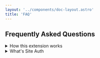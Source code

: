 ```yaml
---
layout: '../components/doc-layout.astro'
title: 'FAQ'
---
```

## Frequently Asked Questions

<details id="how-it-works">
  <summary>How this extension works</summary>

This extension helps you enable cross-origin requests for websites you specify. Here's how it works:  

- **Enables Data Loading**: The extension adds a special header called `Access-Control-Allow-Origin` (default value is `*`) to server responses, allowing your website to load data from other websites (even those that would normally block such requests).  

- **Supports Authentication**: By turning on **Site Auth**, the extension also allows cross-origin requests that include login information, such as those required to stay logged in or access personal data.  

</details>

<details id="site-auth">
  <summary>What's Site Auth</summary>
**What does this setting do?**
This setting lets you choose how your browser shares information with websites. When enabled, the browser shares your login data (like cookies) with websites to help them recognize you and provide a more personalized experience. When disabled, your browser won’t share this data, keeping your activity more private.

**When should I turn this on?**  
- Turn it on if you need to log into a website or access features that require authentication.  
- For example, this is useful for online shopping, social media, or accessing member-only areas of websites.

**When should I turn this off?**  
- Turn it off if you’re browsing sensitive websites and want to avoid sharing login or personal data.  
- This is a safer option when visiting unfamiliar or untrusted websites.

**How does this affect my privacy?**  
- **Enabled:** Websites can recognize you and provide full features, but this may also share more of your personal data with them.  
- **Disabled:** Your privacy is better protected, but some websites may not work properly or require additional logins.

For more details, visit these helpful resources:  
- [Mozilla’s Guide to Privacy Basics](https://foundation.mozilla.org/en/privacynotincluded/)  
- [Google Safety Center: Understanding Privacy](https://safety.google/privacy/understanding/)
</details>